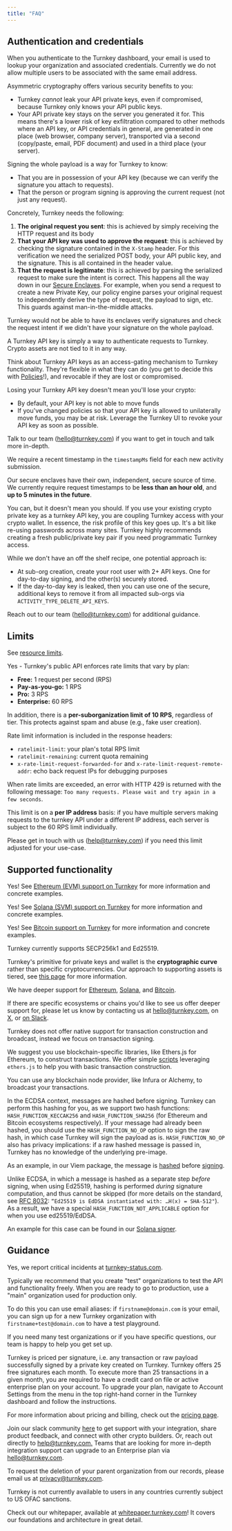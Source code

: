 ```yaml
---
title: "FAQ"
---
```


## Authentication and credentials

<AccordionGroup>
<Accordion title="Can I sign up for Turnkey multiple times with the same email?">

When you authenticate to the Turnkey dashboard, your email is used to lookup your organization and associated credentials. Currently we do not allow multiple users to be associated with the same email address.

</Accordion>
<Accordion title="Why do you require a public / private key pair to access Turnkey API?">

Asymmetric cryptography offers various security benefits to you:

- Turnkey _cannot_ leak your API private keys, even if compromised, because Turnkey only knows your API public keys.
- Your API private key stays on the server you generated it for. This means there's a lower risk of key exfiltration compared to other methods where an API key, or API credentials in general, are generated in one place (web browser, company server), transported via a second (copy/paste, email, PDF document) and used in a third place (your server).

</Accordion>
<Accordion title="Why do I need to sign the whole POST body?">

Signing the whole payload is a way for Turnkey to know:

- That you are in possession of your API key (because we can verify the signature you attach to requests).
- That the person or program signing is approving the current request (not just any request).

Concretely, Turnkey needs the following:

1. **The original request you sent**: this is achieved by simply receiving the HTTP request and its body
2. **That your API key was used to approve the request**: this is achieved by checking the signature contained in the `X-Stamp` header. For this verification we need the serialized POST body, your API public key, and the signature. This is all contained in the header value.
3. **That the request is legitimate**: this is achieved by parsing the serialized request to make sure the intent is correct. This happens all the way down in our [Secure Enclaves](/security/secure-enclaves). For example, when you send a request to create a new Private Key, our policy engine parses your original request to independently derive the type of request, the payload to sign, etc. This guards against man-in-the-middle attacks.

Turnkey would not be able to have its enclaves verify signatures and check the request intent if we didn't have your signature on the whole payload.

</Accordion>
<Accordion title="How is a Turnkey API key different from a crypto public / private key?">

A Turnkey API key is simply a way to authenticate requests to Turnkey. Crypto assets are not tied to it in any way.

Think about Turnkey API keys as an access-gating mechanism to Turnkey functionality. They're flexible in what they can do (you get to decide this with [Policies](/concepts/policies/overview)!), and revocable if they are lost or compromised.

</Accordion>
<Accordion title="What happens if I lose my API key? Do I lose my crypto?">

Losing your Turnkey API key doesn't mean you'll lose your crypto:

- By default, your API key is not able to move funds
- If you've changed policies so that your API key is allowed to unilaterally move funds, you may be at risk. Leverage the Turnkey UI to revoke your API key as soon as possible.

Talk to our team ([hello@turnkey.com](mailto:hello@turnkey.com)) if you want to get in touch and talk more in-depth.

</Accordion>
<Accordion title="How long is a signed activity request valid for?">

We require a recent timestamp in the `timestampMs` field for each new activity submission.

Our secure enclaves have their own, independent, secure source of time. We currently require request timestamps to be **less than an hour old**, and **up to 5 minutes in the future**.

</Accordion>
<Accordion title="Can I use my existing crypto private key as a Turnkey API key?">

You can, but it doesn't mean you should. If you use your existing crypto private key as a turnkey API key, you are coupling Turnkey access with your crypto wallet. In essence, the risk profile of this key goes up. It's a bit like re-using passwords across many sites. Turnkey highly recommends creating a fresh public/private key pair if you need programmatic Turnkey access.

</Accordion>
<Accordion title="How can I safely rotate API key credentials?">

While we don't have an off the shelf recipe, one potential approach is:

- At sub-org creation, create your root user with 2+ API keys. One for day-to-day signing, and the other(s) securely stored.
- If the day-to-day key is leaked, then you can use one of the secure, additional keys to remove it from all impacted sub-orgs via `ACTIVITY_TYPE_DELETE_API_KEYS`.

Reach out to our team ([hello@turnkey.com](mailto:hello@turnkey.com)) for additional guidance.

</Accordion>
</AccordionGroup>

## Limits

<AccordionGroup>
<Accordion title="Are there limits on how many resources I can create, or activities I can execute?">

See [resource limits](/concepts/resource-limits).

</Accordion>
<Accordion title="Do you have any rate limits in place in your public API?">

Yes - Turnkey's public API enforces rate limits that vary by plan:

- **Free:** 1 request per second (RPS)
- **Pay-as-you-go:** 1 RPS
- **Pro:** 3 RPS
- **Enterprise:** 60 RPS 

In addition, there is a **per-suborganization limit of 10 RPS**, regardless of tier. This protects against spam and abuse (e.g., fake user creation).

Rate limit information is included in the response headers:

- `ratelimit-limit`: your plan's total RPS limit
- `ratelimit-remaining`: current quota remaining
- `x-rate-limit-request-forwarded-for` and `x-rate-limit-request-remote-addr`: echo back request IPs for debugging purposes

When rate limits are exceeded, an error with HTTP 429 is returned with the following message: `Too many requests. Please wait and try again in a few seconds`.

This limit is on a **per IP address** basis: if you have multiple servers making requests to the turnkey API under a different IP address, each server is subject to the 60 RPS limit individually.

Please get in touch with us ([help@turnkey.com](mailto:help@turnkey.com)) if you need this limit adjusted for your use-case.

</Accordion>
</AccordionGroup>

## Supported functionality

<AccordionGroup>
<Accordion title="Does Turnkey support Ethereum (EVM)?">

Yes! See [Ethereum (EVM) support on Turnkey](networks/ethereum) for more information and concrete examples.

</Accordion>
<Accordion title="Does Turnkey support Solana (SVM)?">

Yes! See [Solana (SVM) support on Turnkey](networks/solana) for more information and concrete examples.

</Accordion>
<Accordion title="Does Turnkey support Bitcoin?">

Yes! See [Bitcoin support on Turnkey](networks/bitcoin) for more information and concrete examples.

</Accordion>
<Accordion title="Which cryptographic curves do you support?">

Turnkey currently supports SECP256k1 and Ed25519.

</Accordion>
<Accordion title="Which ecosystems and chains do you support?">

Turnkey's primitive for private keys and wallet is the **cryptographic curve** rather than specific cryptocurrencies. Our approach to supporting assets is tiered, see [this page](networks/framework) for more information.

We have deeper support for [Ethereum](networks/ethereum), [Solana](networks/solana), and [Bitcoin](networks/bitcoin).

If there are specific ecosystems or chains you'd like to see us offer deeper support for, 
please let us know by contacting us at [hello@turnkey.com](mailto:hello@turnkey.com), on [X](https://x.com/turnkeyhq/), 
or [on Slack](https://join.slack.com/t/clubturnkey/shared_invite/zt-3aemp2g38-zIh4V~3vNpbX5PsSmkKxcQ).

</Accordion>
<Accordion title="Do you support transaction construction and broadcast?">

Turnkey does not offer native support for transaction construction and broadcast, instead we focus on transaction signing.

We suggest you use blockchain-specific libraries, like Ethers.js for Ethereum, to construct transactions. We offer simple [scripts](https://github.com/tkhq/sdk/tree/main/examples/with-ethers/) leveraging `ethers.js` to help you with basic transaction construction.

You can use any blockchain node provider, like Infura or Alchemy, to broadcast your transactions.

</Accordion>
<Accordion title="What does `HASH_FUNCTION_NO_OP` mean?">

In the ECDSA context, messages are hashed before signing. Turnkey can perform this hashing for you, as we support two hash functions: `HASH_FUNCTION_KECCAK256` and `HASH_FUNCTION_SHA256` (for Ethereum and Bitcoin ecosystems respectively). If your message had already been hashed, you should use the `HASH_FUNCTION_NO_OP` option to sign the raw hash, in which case Turnkey will sign the payload as is. `HASH_FUNCTION_NO_OP` also has privacy implications: if a raw hashed message is passed in, Turnkey has no knowledge of the underlying pre-image.

As an example, in our Viem package, the message is [hashed](https://github.com/tkhq/sdk/blob/673442f025990fde6a37436bed987b42e694a64d/packages/viem/src/index.ts#L201) before [signing](https://github.com/tkhq/sdk/blob/673442f025990fde6a37436bed987b42e694a64d/packages/viem/src/index.ts#L348).

</Accordion>
<Accordion title="What is `HASH_FUNCTION_NOT_APPLICABLE` and how does it differ from `HASH_FUNCTION_NO_OP`?">

Unlike ECDSA, in which a message is hashed as a separate step _before_ signing, when using Ed25519, hashing is performed _during_ signature computation, and thus cannot be skipped (for more details on the standard, see [RFC 8032](https://datatracker.ietf.org/doc/html/rfc8032#section-5.1): `“Ed25519 is EdDSA instantiated with: …H(x) = SHA-512"`). As a result, we have a special `HASH_FUNCTION_NOT_APPLICABLE` option for when you use ed25519/EdDSA.

An example for this case can be found in our [Solana signer](https://github.com/tkhq/sdk/blob/d9ed2aefc92d298826a40e821f959b019ea1936f/packages/solana/src/index.ts#L64).

</Accordion>
</AccordionGroup>

## Guidance

<AccordionGroup>
<Accordion title="Do you have a status page?">

Yes, we report critical incidents at [turnkey-status.com](https://www.turnkey-status.com/).

</Accordion>
<Accordion title="How do you recommend testing the Turnkey API and functionality safely?">

Typically we recommend that you create "test" organizations to test the API and functionality freely. When you are ready to go to production, use a "main" organization used for production only.

To do this you can use email aliases: if `firstname@domain.com` is your email, you can sign up for a new Turnkey organization with `firstname+test@domain.com` to have a test playground.

If you need many test organizations or if you have specific questions, our team is happy to help you get set up.

</Accordion>
<Accordion title="How do pricing and billing work?">

Turnkey is priced per signature, i.e. any transaction or raw payload successfully signed by a private key created on Turnkey. Turnkey offers 25 free signatures each month. To execute more than 25 transactions in a given month, you are required to have a credit card on file or active enterprise plan on your account. To upgrade your plan, navigate to Account Settings from the menu in the top right-hand corner in the Turnkey dashboard and follow the instructions.

For more information about pricing and billing, check out the [pricing page](https://www.turnkey.com/pricing).

</Accordion>
<Accordion title="Where else can I get help with my Turnkey implementation?">

Join our slack community [here](https://join.slack.com/t/clubturnkey/shared_invite/zt-3aemp2g38-zIh4V~3vNpbX5PsSmkKxcQ) to get support with your integration, share product feedback, and connect with other crypto builders. Or, reach out directly to [help@turnkey.com.](mailto:help@turnkey.com.) Teams that are looking for more in-depth integration support can upgrade to an Enterprise plan via [hello@turnkey.com](mailto:hello@turnkey.com).

</Accordion>
<Accordion title="What is your data deletion policy?">

To request the deletion of your parent organization from our records, please email us at [privacy@turnkey.com](mailto:privacy@turnkey.com).

</Accordion>
<Accordion title="Is my country supported?">

Turnkey is not currently available to users in any countries currently subject to US OFAC sanctions.

</Accordion>
<Accordion title="Where can I learn more about Turnkey's internal architecture?">

Check out our whitepaper, available at [whitepaper.turnkey.com](https://whitepaper.turnkey.com)! It covers our foundations and architecture in great detail.

</Accordion>
</AccordionGroup>
